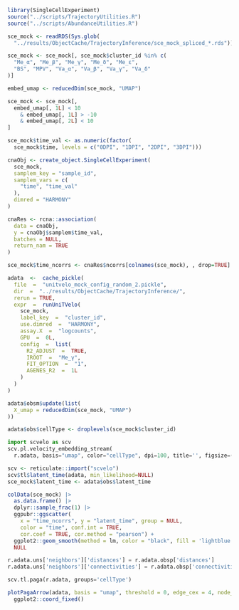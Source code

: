 ```r
library(SingleCellExperiment)
source("../scripts/TrajectoryUtilities.R")
source("../scripts/AbundanceUtilities.R")
```

```r
sce_mock <- readRDS(Sys.glob(
  "../results/ObjectCache/TrajectoryInference/sce_mock_spliced_*.rds"))
```

```r
sce_mock <- sce_mock[, sce_mock$cluster_id %in% c(
  "Me_α", "Me_β", "Me_γ", "Me_δ", "Me_ε",
  "BS", "MPV", "Va_α", "Va_β", "Va_γ", "Va_δ"
)]

embed_umap <- reducedDim(sce_mock, "UMAP")

sce_mock <- sce_mock[,
  embed_umap[, 1L] < 10
    & embed_umap[, 1L] > -10
    & embed_umap[, 2L] < 10
]
```

```r
sce_mock$time_val <- as.numeric(factor(
  sce_mock$time, levels = c("0DPI", "1DPI", "2DPI", "3DPI")))

cnaObj <- create_object.SingleCellExperiment(
  sce_mock, 
  samplem_key = "sample_id",
  samplem_vars = c(
    "time", "time_val"
  ),
  dimred = "HARMONY"
)

cnaRes <- rcna::association(
  data = cnaObj,
  y = cnaObj$samplem$time_val,
  batches = NULL,
  return_nam = TRUE
)

sce_mock$time_ncorrs <- cnaRes$ncorrs[colnames(sce_mock), , drop=TRUE]
```

```r
adata  <-  cache_pickle(
  file  =  "unitvelo_mock_config_random_2.pickle",
  dir  =  "../results/ObjectCache/TrajectoryInference/",
  rerun = TRUE,
  expr  =  runUniTVelo(
    sce_mock,
    label_key  =  "cluster_id",
    use.dimred  =  "HARMONY",
    assay.X  =  "logcounts",
    GPU  =  0L,
    config  =  list(
      R2_ADJUST  =  TRUE,
      IROOT  =  "Me_γ",
      FIT_OPTION  =  "1",
      AGENES_R2  =  1L
    )
  )
)
```

```r
adata$obsm$update(list(
  X_umap = reducedDim(sce_mock, "UMAP")
))

adata$obs$cellType <- droplevels(sce_mock$cluster_id)
```

```python
import scvelo as scv
scv.pl.velocity_embedding_stream(
  r.adata, basis="umap", color="cellType", dpi=100, title='', figsize=(7, 7))
```

```r
scv <- reticulate::import("scvelo")
scv$tl$latent_time(adata, min_likelihood=NULL)
sce_mock$latent_time <- adata$obs$latent_time
```

```r
colData(sce_mock) |>
  as.data.frame() |>
  dplyr::sample_frac(1) |>
  ggpubr::ggscatter(
    x = "time_ncorrs", y = "latent_time", group = NULL,
    color = "time", conf.int = TRUE,
    cor.coef = TRUE, cor.method = "pearson") +
  ggplot2::geom_smooth(method = lm, color = "black", fill = 'lightblue') +
  NULL
```


```python
r.adata.uns['neighbors']['distances'] = r.adata.obsp['distances']
r.adata.uns['neighbors']['connectivities'] = r.adata.obsp['connectivities']

scv.tl.paga(r.adata, groups='cellType')
```

```r
plotPagaArrow(adata, basis = "umap", threshold = 0, edge_cex = 4, node_cex = 6, point_alpha = 0.3) +
  ggplot2::coord_fixed()
```
